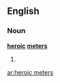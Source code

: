 ==English==

===Noun===
'''[[heroic]] [[meters]]'''

# {{plural of|heroic meter}}

[[ar:heroic meters]]